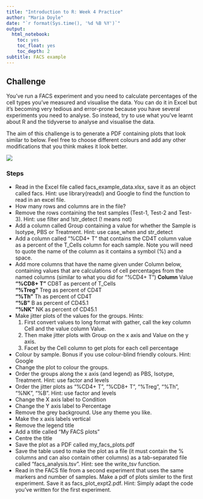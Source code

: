 ```yaml
---
title: "Introduction to R: Week 4 Practice"
author: "Maria Doyle"
date: "`r format(Sys.time(), '%d %B %Y')`"
output: 
  html_notebook:
    toc: yes
    toc_float: yes
    toc_depth: 2
subtitle: FACS example
---
```


## Challenge

You've run a FACS experiment and you need to calculate percentages of the cell types you've measured and visualise the data. You can do it in Excel but it's becoming very tedious and error-prone because you have several experiments you need to analyse. So instead, try to use what you've learnt about R and the tidyverse to analyse and visualise the data.

The aim of this challenge is to generate a PDF containing plots that look similar to below. Feel free to choose different colours and add any other modifications that you think makes it look better.

![](my_facs_plots.png)


### Steps

* Read in the Excel file called facs_example_data.xlsx, save it as an object called facs. Hint: use library(readxl) and Google to find the function to read in an excel file.
* How many rows and columns are in the file?
* Remove the rows containing the test samples (Test-1, Test-2 and Test-3). Hint: use filter and !str_detect (! means not)
* Add a column called Group containing a value for whether the Sample is Isotype, PBS or Treatment. Hint: use case_when and str_detect
* Add a column called "%CD4+ T" that contains the CD4T column value as a percent of the T_Cells column for each sample. Note you will need to quote the name of the column as it contains a symbol (%) and a space.
* Add more columns that have the name given under Column below, containing values that are calculations of cell percentages from the named columns (similar to what you did for "%CD4+ T")
    **Column**    Value  
    **"%CD8+ T"**           CD8T as percent of T_Cells  
    **"%Treg"**             Treg as percent of CD4T  
    **"%Th"**               Th as percent of CD4T  
    **"%B"**                B as percent of CD45.1  
    **"%NK"**               NK as percent of CD45.1  
* Make jitter plots of the values for the groups. Hints: 
    1. First convert values to long format with gather, call the key column Cell and the value column Value. 
    2. Then make jitter plots with Group on the x axis and Value on the y axis. 
    3. Facet by the Cell column to get plots for each cell percentage
* Colour by sample. Bonus if you use colour-blind friendly colours. Hint: Google
* Change the plot to colour the groups. 
* Order the groups along the x axis (and legend) as PBS, Isotype, Treatment. Hint: use factor and levels
* Order the jitter plots as "%CD4+ T", "%CD8+ T", "%Treg", "%Th", "%NK", "%B". Hint: use factor and levels
* Change the X axis label to Condition
* Change the Y axis label to Percentage
* Remove the grey background. Use any theme you like.
* Make the x axis labels vertical
* Remove the legend title
* Add a title called "My FACS plots"
* Centre the title
* Save the plot as a PDF called my_facs_plots.pdf
* Save the table used to make the plot as a file (it must contain the % columns and can also contain other columns) as a tab-separated file called "facs_analysis.tsv". Hint: see the write_tsv function.
* Read in the FACS file from a second experiment that uses the same markers and number of samples. Make a pdf of plots similer to the first experiment. Save it as facs_plot_expt2.pdf. Hint: Simply adapt the code you've written for the first experiment.

